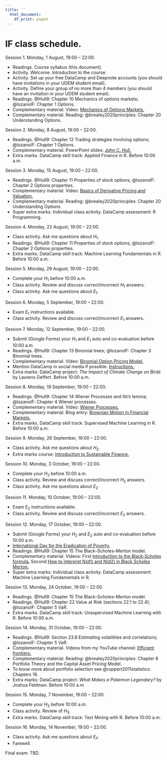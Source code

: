 ```yaml
---
title: ''
  html_document:
    df_print: paged
---
```


\newpage

# \faCalendar \hspace{1 mm} IF class schedule.

Session 1. \faCogs \hfill Monday, 1 August, 19:00 – 22:00.

- Readings. Course syllabus (this document).
- Activity. Welcome. Introduction to the course.
- Activity. Set up your free DataCamp and Deepnote accounts (you should have invitations in your UDEM student email).
- Activity. Define your group of no more than 4 members (you should have an invitation in your UDEM student email).
- Readings. @Hull9: Chapter 10 Mechanics of options markets; @lozanoIF: Chapter 1 Options.
- Complementary material. Video: [Mechanics of Options Markets.](https://youtu.be/z7P2bMCovf0)
- Complementary material. Reading: @brealey2020principles: Chapter 20 Understanding Options.

Session 2. \faCogs \hfill Monday, 8 August, 19:00 – 22:00.

- Readings. @Hull9: Chapter 12 Trading strategies involving options; @lozanoIF: Chapter 1 Options.
- Complementary material. PowerPoint slides: [John C. Hull.](https://www-2.rotman.utoronto.ca/~hull/ofodslides/index.html)
- Extra marks. DataCamp skill track: Applied Finance in R. Before 10:00 a.m.

Session 3. \faCogs \hfill Monday, 15 August, 19:00 – 22:00.

- Readings. @Hull9: Chapter 11 Properties of stock options; @lozanoIF: Chapter 2 Options properties.
- Complementary material. Video: [Basics of Derivative Pricing and Valuation.](https://youtu.be/NdX7vDIUVQg)
- Complementary material. Reading: @brealey2020principles: Chapter 20 Understanding Options.
- Super extra marks. Individual class activity. DataCamp assessment: R Programming.

Session 4. \faCogs \hfill Monday, 22 August, 19:00 – 22:00.

- Class activity. Ask me questions about $H_1$.
- Readings. @Hull9: Chapter 11 Properties of stock options; @lozanoIF: Chapter 2 Options properties.
- Extra marks. DataCamp skill track: Machine Learning Fundamentals in R. Before 10:00 a.m.

Session 5. \faCogs \hfill Monday, 29 August, 19:00 – 22:00.

- Complete your $H_1$ before 10:00 a.m.
- Class activity. Review and discuss correct/incorrect $H_1$ answers.
- Class activity. Ask me questions about $E_1$.

Session 6. \faCogs \hfill Monday, 5 September, 19:00 – 22:00.

- Exam $E_1$ instructions available.
- Class activity. Review and discuss correct/incorrect $E_1$ answers.

Session 7. \faCogs \hfill Monday, 12 September, 19:00 – 22:00.

- Submit (Google Forms) your $H_1$ and $E_1$ auto and co-evaluation before 10:00 a.m.
- Readings. @Hull9: Chapter 13 Binomial trees; @lozanoIF: Chapter 3 Binomial trees.
- Complementary material. Video: [Binomial Option Pricing Model.](https://youtu.be/7hL_4J5VjRw)
- Mention DataCamp in social media if possible. [Instructions.](https://docs.google.com/document/d/1Dv-L036CZWsZCmn9W5p0ikgetlc4GcT-NQ9Rp_HebE0/edit)
- Extra marks: DataCamp project: *The Impact of Climate Change on Birds* by Laurens Geffert. Before 10:00 a.m.

Session 8. \faCogs \hfill Monday, 19 September, 19:00 – 22:00.

- Readings. @Hull9: Chapter 14 Wiener Processes and Itô's lemma; @lozanoIF: Chapter 4 Wiener processes.
- Complementary material. Video: [Wiener Processes.](https://youtu.be/X-VRWeqG_I8)
- Complementary material. Blog entry: [Brownian Motion in Financial Markets.](https://www.cantorsparadise.com/brownian-motion-in-financial-markets-ea5f02204b14)
- Extra marks. DataCamp skill track: Supervised Machine Learning in R. Before 10:00 a.m.

Session 9. \faCogs \hfill Monday, 26 September, 19:00 – 22:00.

- Class activity. Ask me questions about $H_2$.
- Extra marks course: [Introduction to Sustainable Finance.](https://unccelearn.org/course/view.php?id=139&page=overview)

Session 10. \faCogs \hfill Monday, 3 October, 19:00 – 22:00.

- Complete your $H_2$ before 10:00 a.m.
- Class activity. Review and discuss correct/incorrect $H_2$ answers.
- Class activity. Ask me questions about $E_2$.

Session 11. \faCogs \hfill Monday, 10 October, 19:00 – 22:00.

- Exam $E_2$ instructions available.
- Class activity. Review and discuss correct/incorrect $E_2$ answers.

Session 12. \faCogs \hfill Monday, 17 October, 19:00 – 22:00.

- Submit (Google Forms) your $H_2$ and $E_2$ auto and co-evaluation before 10:00 a.m.
- [International Day for the Eradication of Poverty.](https://www.un.org/en/observances/day-for-eradicating-poverty)
- Readings. @Hull9: Chapter 15 The Black–Scholes–Merton model.
- Complementary material. Videos: First [Introduction to the Black-Scholes formula.](https://youtu.be/pr-u4LCFYEY) Second [How to interpret N(d1) and N(d2) in Black Scholes Merton.](https://youtu.be/spkim5Ns304)
- Super extra marks. Individual class activity. DataCamp assessment: Machine Learning Fundamentals in R.

Session 13. \faCogs \hfill Monday, 24 October, 19:00 – 22:00.

- Readings. @Hull9: Chapter 15 The Black–Scholes–Merton model.
- Readings. @Hull9: Chapter 22 Value at Risk (sections 22.1 to 22.4); @lozanoIF: Chapter 5 VaR.
- Extra marks. DataCamp skill track: Unsupervised Machine Learning with R. Before 10:00 a.m.

Session 14. \faCogs \hfill Monday, 31 October, 19:00 – 22:00.

- Readings. @Hull9: Section 23.8 Estimating volatilities and correlations; @lozanoIF: Chapter 5 VaR.
- Complementary material. Videos from my YouTube channel: [Efficient frontiers.](https://youtu.be/_GnJRviyYJI)
- Complementary material. Reading: @brealey2020principles: Chapter 8 Portfolio Theory and the Capital Asset Pricing Model.
- To know more about portfolio selection see @ruppert2011statistics: Chapters 16.
- Extra marks: DataCamp project: *What Makes a Pokémon Legendary?* by Joshua Feldman. Before 10:00 a.m.

Session 15. \faCogs \hfill Monday, 7 November, 19:00 – 22:00.

- Complete your $H_3$ before 10:00 a.m.
- Class activity. Review of $H_3$.
- Extra marks. DataCamp skill track: Text Mining with R. Before 10:00 a.m.

Session 16. \faCogs \hfill Monday, 14 November, 19:00 – 22:00.

- Class activity. Ask me questions about $E_F$.
- Farewell.

Final exam: TBD.
